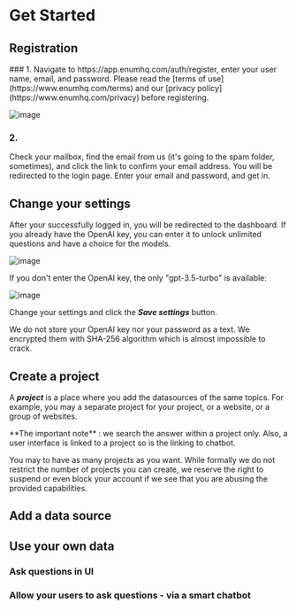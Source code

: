
# Get Started
## Registration
<Steps>
  ### 1. 
  Navigate to https://app.enumhq.com/auth/register, enter your user name, email, and password. Please read the [terms of use](https://www.enumhq.com/terms) and our [privacy policy](https://www.enumhq.com/privacy) before registering.
  
  ![image](https://github.com/StubbornDeer/enum-docs-nextra/assets/91156314/51ee2460-a000-49d7-b664-23b66c2a4bbf)

  ### 2. 
  Check your mailbox, find the email from us (it's going to the spam folder, sometimes), and click the link to confirm your email address. You will be redirected to the login page. Enter your email and password, and get in.
</Steps>

## Change your settings
After your successfully logged in, you will be redirected to the dashboard. If you already have the OpenAI key, you can enter it to unlock unlimited questions and have a choice for the models.

![image](https://github.com/StubbornDeer/enum-docs-nextra/assets/91156314/aed60bfd-49d6-435d-b4b0-e3f9e26ffb52)

If you don't enter the OpenAI key, the only "gpt-3.5-turbo" is available:

![image](https://github.com/StubbornDeer/enum-docs-nextra/assets/91156314/2c4e7bd8-0e4f-4b4d-9a23-9b2ec666c0b4)

Change your settings and click the ***Save settings*** button.

  <Callout>
We do not store your OpenAI key nor your password as a text. We encrypted them with SHA-256 algorithm which is almost impossible to crack.
  </Callout>

## Create a project
A ***project*** is a place where you add the datasources of the same topics. For example, you may a separate project for your project, or a website, or a group of websites. 

<Callout>
 **The important note** : we search the answer within a project only. Also, a user interface is linked to a project so is the linking to chatbot.
</Callout>

You may to have as many projects as you want.
  <Callout>
While formally we do not restrict the number of projects you can create, we reserve the right to suspend or even block your account if we see that you are abusing the provided capabilities.
  </Callout>
  
 

## Add a data source

## Use your own data

### Ask questions in UI

### Allow your users to ask questions - via a smart chatbot
